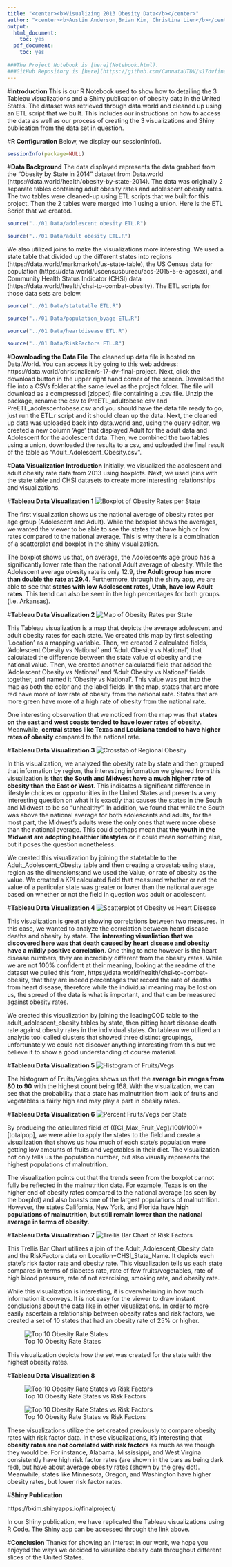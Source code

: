 ```yaml
---
title: "<center><b>Visualizing 2013 Obesity Data</b></center>"
author: "<center><b>Austin Anderson,Brian Kim, Christina Lien</b></center>"
output:
  html_document:
    toc: yes
  pdf_document:
    toc: yes
    
###The Project Notebook is [here](Notebook.html).
###GitHub Repository is [here](https://github.com/CannataUTDV/s17dvfinalproject-dvproject-4-anderson-kim-lien)
---
```


#**Introduction**
This is our R Notebook used to show how to detailing the 3 Tableau visualizations and a Shiny publication of obesity data in the United States. The dataset was retrieved through data.world and cleaned up using an ETL script that we built. This includes our instructions on how to access the data as well as our process of creating the 3 visualizations and Shiny publication from the data set in question.

#**R Configuration**
Below, we display our sessionInfo().

```r
sessionInfo(package=NULL)
```

#**Data Background**
The data displayed represents the data grabbed from the "Obesity by State in 2014" dataset from Data.world (https://data.world/health/obesity-by-state-2014). The data was originally 2 separate tables containing adult obesity rates and adolescent obesity rates. The two tables were cleaned-up using ETL scripts that we built for this project. Then the 2 tables were merged into 1 using a union. Here is the ETL Script that we created.

```r
source("../01 Data/adolescent obesity ETL.R")
```

```r
source("../01 Data/adult obesity ETL.R")
```
We also utilized joins to make the visualizations more interesting. We used a state table that divided up the different states into regions (https://data.world/markmarkoh/us-state-table), the US Census data for population (https://data.world/uscensusbureau/acs-2015-5-e-agesex), and Community Health Status Indicator (CHSI) data (https://data.world/health/chsi-to-combat-obesity). The ETL scripts for those data sets are below.

```r
source("../01 Data/statetable ETL.R")
```

```r
source("../01 Data/population_byage ETL.R")
```

```r
source("../01 Data/heartdisease ETL.R")
```

```r
source("../01 Data/RiskFactors ETL.R")
```
#**Downloading the Data File**
The cleaned up data file is hosted on Data.World. You can access it by going to this web address: https://data.world/christinalien/s-17-dv-final-project. Next, click the download button in the upper right hand corner of the screen. Download the file into a CSVs folder at the same level as the project folder. The file will download as a compressed (zipped) file containing a .csv file. Unzip the package, rename the csv to PreETL_adultobese.csv and PreETL_adolescentobese.csv and you should have the data file ready to go, just run the ETL.r script and it should clean up the data. Next, the cleaned up data was uploaded back into data.world and, using the query editor, we created a new column 'Age' that displayed Adult for the adult data and Adolescent for the adolescent data. Then, we combined the two tables using a union, downloaded the results to a csv, and uploaded the final result of the table as "Adult_Adolescent_Obesity.csv".

#**Data Visualization Introduction**
Initially, we visualized the adolescent and adult obesity rate data from 2013 using boxplots. Next, we used joins with the state table and CHSI datasets to create more interesting relationships and visualizations.

#**Tableau Data Visualization 1** 
![Boxplot of Obesity Rates per State](../03 Visualizations/National Obesity Rates per State.PNG) 

The first visualization shows us the national average of obesity rates per age group (Adolescent and Adult). While the boxplot shows the averages, we wanted the viewer to be able to see the states that have high or low rates compared to the national average. This is why there is a combination of a scatterplot and boxplot in the shiny visualization. 

The boxplot shows us that, on average, the Adolescents age group has a significantly lower rate than the national Adult average of obesity. While the Adolescent average obesity rate is only 12.9, **the Adult group has more than double the rate at 29.4**. Furthermore, through the shiny app, we are able to see that **states with low Adolescent rates, Utah, have low Adult rates**. This trend can also be seen in the high percentages for both groups (i.e. Arkansas). 

#**Tableau Data Visualization 2** 
![Map of Obesity Rates per State](../03 Visualizations/MapOfObesityRates.PNG)

This Tableau visualization is a map that depicts the average adolescent and adult obesity rates for each state. We created this map by first selecting 'Location' as a mapping variable. Then, we created 2 calculated fields, 'Adolescent Obesity vs National' and 'Adult Obesity vs National', that calculated the difference between the state value of obesity and the national value. Then, we created another calculated field that added the 'Adolescent Obesity vs National' and 'Adult Obesity vs National' fields together, and named it 'Obesity vs National'. This value was put into the map as both the color and the label fields. In the map, states that are more red have more of low rate of obesity from the national rate. States that are more green have more of a high rate of obesity from the national rate. 

One interesting observation that we noticed from the map was that **states on the east and west coasts tended to have lower rates of obesity**. Meanwhile, **central states like Texas and Louisiana tended to have higher rates of obesity** compared to the national rate. 

#**Tableau Data Visualization 3** 
![Crosstab of Regional Obesity](../03 Visualizations/Obesity by region crosstab.png)

In this visualization, we analyzed the obesity rate by state and then grouped that information by region, the interesting information we gleaned from this visualization is **that the South and Midwest have a much higher rate of obesity than the East or West**. This indicates a significant difference in lifestyle choices or opportunities in the United States and presents a very interesting question on what it is exactly that causes the states in the South and Midwest to be so "unhealthy". In addition, we found that while the South was above the national average for both adolescents and adults, for the most part, the Midwest's adults were the only ones that were more obese than the national average. This could perhaps mean that **the youth in the Midwest are adopting healthier lifestyles** or it could mean something else, but it poses the question nonetheless.

We created this visualization by joining the statetable to the Adult_Adolescent_Obesity table and then creating a crosstab using state, region as the dimensions;and we used the Value, or rate of obesity as the value. We created a KPI calculated field that measured whether or not the value of a particular state was greater or lower than the national average based on whether or not the field in question was adult or adolescent.

#**Tableau Data Visualization 4** 
![Scatterplot of Obesity vs Heart Disease](../03 Visualizations/Scatterplot_obesity vs heart disease.png) 

This visualization is great at showing correlations between two measures. In this case, we wanted to analyze the correlation between heart disease deaths and obesity by state. The **interesting visualiation that we discovered here was that death caused by heart disease and obesity have a mildly positive correlation**. One thing to note however is the heart disease numbers, they are incredibly different from the obesity rates. While we are not 100% confident at their meaning, looking at the readme of the dataset we pulled this from, https://data.world/health/chsi-to-combat-obesity, that they are indeed percentages that record the rate of deaths from heart disease, therefore while the individual meaning may be lost on us, the spread of the data is what is important, and that can be measured against obesity rates.

We created this visualization by joining the leadingCOD table to the adult_adolescent_obesity tables by state, then pitting heart disease death rate against obesity rates in the individual states. On tableau we utilized an analytic tool called clusters that showed three distinct groupings, unfortunately we could not discover anything interesting from this but we believe it to show a good understanding of course material.


#**Tableau Data Visualization 5** 
![Histogram of Fruits/Vegs](../03 Visualizations/Histogram of FruitsVegs.PNG) 

The histogram of Fruits/Veggies shows us that the **average bin ranges from 80 to 90** with the highest count being 168. With the visualization, we can see that the probability that a state has malnutrition from lack of fruits and vegetables is fairly high and may play a part in obesity rates.

#**Tableau Data Visualization 6** 
![Percent Fruits/Vegs per State](../03 Visualizations/Percent FruitsVeg per State.PNG) 

By producing the calculated field of (([CI_Max_Fruit_Veg]/100)/100)*[totalpop], we were able to apply the states to the field and create a visualization that shows us how much of each state's population were getting low amounts of fruits and vegetables in their diet. The visualization not only tells us the population number, but also visually represents the highest populations of malnutrition.

The visualization points out that the trends seen from the boxplot cannot fully be reflected in the malnutrition data. For example, Texas is on the higher end of obesity rates compared to the national average (as seen by the boxplot) and also boasts one of the largest populations of malnutrition. However, the states California, New York, and Florida have **high populations of malnutrition, but still remain lower than the national average in terms of obesity**.

#**Tableau Data Visualization 7** 
![Trellis Bar Chart of Risk Factors](../03 Visualizations/Trellis Bar Chart of Risk Factors.PNG)

This Trellis Bar Chart utilizes a join of the Adult_Adolescent_Obesity data and the RiskFactors data on Location=CHSI_State_Name. It depicts each state's risk factor rate and obesity rate. This visualization tells us each state compares in terms of diabetes rate, rate of few fruits/vegetables, rate of high blood pressure, rate of not exercising, smoking rate, and obesity rate.

While this visualization is interesting, it is overwhelming in how much information it conveys. It is not easy for the viewer to draw instant conclusions about the data like in other visualizations. In order to more easily ascertain a relationship between obesity rates and risk factors, we created a set of 10 states that had an obesity rate of 25% or higher. 

![Top 10 Obesity Rate States](../03 Visualizations/Top Ten Obesity Rates Set.PNG)

This visualization depicts how the set was created for the state with the highest obesity rates.


#**Tableau Data Visualization 8** 

![Top 10 Obesity Rate States vs Risk Factors](../03 Visualizations/Top Ten KPI1.PNG) 


![Top 10 Obesity Rate States vs Risk Factors](../03 Visualizations/Top Ten KPI2.PNG) 

These visualizations utilize the set created previously to compare obesity rates with risk factor data. In these visualizations, it's interesting that **obesity rates are not correlated with risk factors** as much as we though they would be. For instance, Alabama, Mississippi, and West Virgina consistently have high risk factor rates (are shown in the bars as being dark red), but have about average obesity rates (shown by the grey dot). Meanwhile, states like Minnesota, Oregon, and Washington have higher obesity rates, but lower risk factor rates.

#**Shiny Publication**

https://bkim.shinyapps.io/finalproject/

In our Shiny publication, we have replicated the Tableau visualizations using R Code. The Shiny app can be accessed through the link above.

#**Conclusion**
Thanks for showing an interest in our work, we hope you enjoyed the ways we decided to visualize obesity data throughout different slices of the United States.